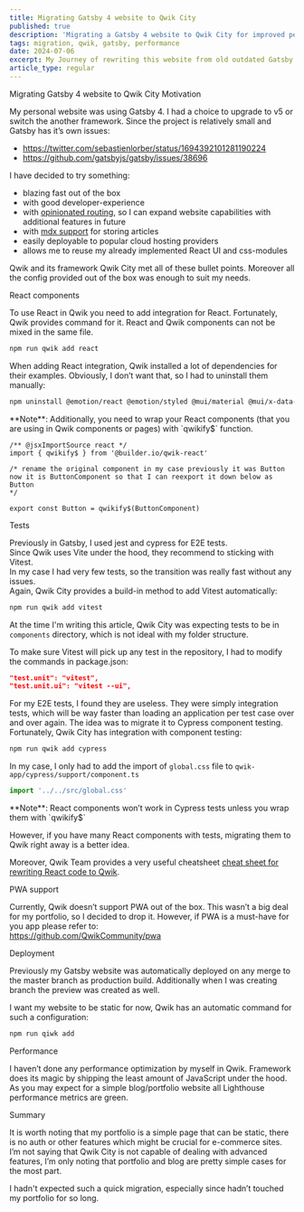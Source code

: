 ```yaml
---
title: Migrating Gatsby 4 website to Qwik City
published: true
description: 'Migrating a Gatsby 4 website to Qwik City for improved performance and developer experience.'
tags: migration, qwik, gatsby, performance
date: 2024-07-06
excerpt: My Journey of rewriting this website from old outdated Gatsby to the new hot and shiny Qwik City. Article describes using React in Qwik, deployment process for the static page, mdx support and performance
article_type: regular
---
```



<ArticleWrapper>
<ArticleHeader>
<Heading tag='h1'>Migrating Gatsby 4 website to Qwik City</Heading>
</ArticleHeader>

<ArticleContent>
<Heading tag='h2' id='motivation'>Motivation</Heading>

My personal website was using Gatsby 4. I had a choice to upgrade to v5 or switch the another framework. Since the project is relatively small and Gatsby has it’s own issues:

- https://twitter.com/sebastienlorber/status/1694392101281190224
- https://github.com/gatsbyjs/gatsby/issues/38696

I have decided to try something:

- blazing fast out of the box
- with good developer-experience
- with [opinionated routing](https://qwik.builder.io/docs/routing/), so I can expand website capabilities with additional features in future
- with [mdx support](https://qwik.builder.io/docs/guides/mdx/) for storing articles
- easily deployable to popular cloud hosting providers
- allows me to reuse my already implemented React UI and css-modules

Qwik and its framework Qwik City met all of these bullet points. Moreover all the config provided out of the box was enough to suit my needs.

<Heading tag='h2' id='react-components'>React components</Heading>

To use React in Qwik you need to add integration for React. Fortunately, Qwik provides command for it.
React and Qwik components can not be mixed in the same file.

```bash
npm run qwik add react
```

When adding React integration, Qwik installed a lot of dependencies for their examples. Obviously, I don’t want that, so I had to uninstall them manually:

```bash
npm uninstall @emotion/react @emotion/styled @mui/material @mui/x-data-grid
```

<Alert variant="info" marginBottomInRems={1}>
  **Note**: Additionally, you need to wrap your React components (that you are
  using in Qwik components or pages) with `qwikify$` function.
</Alert>

```tsx
/** @jsxImportSource react */
import { qwikify$ } from '@builder.io/qwik-react'

/* rename the original component in my case previously it was Button
now it is ButtonComponent so that I can reexport it down below as Button
*/

export const Button = qwikify$(ButtonComponent)
```

<Heading tag='h2' id='tests'>Tests</Heading>

Previously in Gatsby, I used jest and cypress for E2E tests.  
Since Qwik uses Vite under the hood, they recommend to sticking with Vitest.  
In my case I had very few tests, so the transition was really fast without any issues.  
Again, Qwik City provides a build-in method to add Vitest automatically:

```bash
npm run qwik add vitest
```

At the time I'm writing this article, Qwik City was expecting tests to be in `components` directory, which is not ideal with my folder structure.

To make sure Vitest will pick up any test in the repository, I had to modify the commands in package.json:

```json
"test.unit": "vitest",
"test.unit.ui": "vitest --ui",
```

For my E2E tests, I found they are useless.
They were simply integration tests, which will be way faster than loading an application per test case over and over again. The idea was to migrate it to Cypress component testing. Fortunately, Qwik City has integration with component testing:

```bash
npm run qwik add cypress
```

In my case, I only had to add the import of `global.css` file to `qwik-app/cypress/support/component.ts`

```ts
import '../../src/global.css'
```

<Alert variant="danger" marginBottomInRems={1}>
  **Note**: React components won’t work in Cypress tests unless you wrap them
  with `qwikify$`
</Alert>

However, if you have many React components with tests, migrating them to Qwik right away is a better idea.

Moreover, Qwik Team provides a very useful cheatsheet [cheat sheet for rewriting React code to Qwik](https://qwik.builder.io/docs/guides/react-cheat-sheet/).

<Heading tag='h2' id='pwa-support'>PWA support</Heading>

Currently, Qwik doesn’t support PWA out of the box. This wasn’t a big deal for my portfolio, so I decided to drop it.
However, if PWA is a must-have for you app please refer to:  
https://github.com/QwikCommunity/pwa

<Heading tag='h2' id='deployment'>Deployment</Heading>

Previously my Gatsby website was automatically deployed on any merge to the master branch as production build. Additionally when I was creating branch the preview was created as well.

I want my website to be static for now, Qwik has an automatic command for such a configuration:

```bash
npm run qiwk add
```

<Heading tag='h2' id='performance'>Performance</Heading>

I haven’t done any performance optimization by myself in Qwik. Framework does its magic by shipping the least amount of JavaScript under the hood. As you may expect for a simple blog/portfolio website all Lighthouse performance metrics are green.

<ArticleImage
  webpImagePath="/blogImages/performance-blog.webp"
  fallbackImagePath="/blogImages/performance-blog.jpg"
/>

<Heading tag='h2' id='summary'>Summary</Heading>

It is worth noting that my portfolio is a simple page that can be static, there is no auth or other features which might be crucial for e-commerce sites.
I’m not saying that Qwik City is not capable of dealing with advanced features, I’m only noting that portfolio and blog are pretty simple cases for the most part.

I hadn't expected such a quick migration, especially since hadn’t touched my portfolio for so long.

  </ArticleContent>

</ArticleWrapper>
